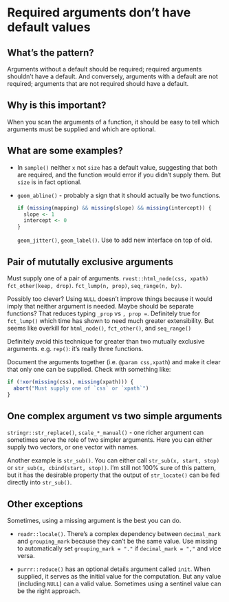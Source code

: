 # Required arguments don't have default values {#args-required}

## What's the pattern?

Arguments without a default should be required; required arguments shouldn't have a default. And conversely, arguments with a default are not required; arguments that are not required should have a default.

## Why is this important?

When you scan the arguments of a function, it should be easy to tell which arguments must be supplied and which are optional.


## What are some examples?

*   In `sample()` neither `x` not `size` has a default value, suggesting that
    both are required, and the function would error if you didn't supply them.
    But `size` is in fact optional.

*   `geom_abline()` - probably a sign that it should actually be two functions.

    ```r
    if (missing(mapping) && missing(slope) && missing(intercept)) {
      slope <- 1
      intercept <- 0
    }
    ```
    
    `geom_jitter()`, `geom_label()`. Use to add new interface on top of old.

## Pair of mututally exclusive arguments

Must supply one of a pair of arguments. `rvest::html_node(css, xpath)` `fct_other(keep, drop)`. `fct_lump(n, prop)`, `seq_range(n, by)`.
    
Possibly too clever? Using `NULL` doesn't improve things because it would imply that neither argument is needed. Maybe should be separate functions? That reduces typing `_prop` vs `, prop = `. Definitely true for `fct_lump()` which time has shown to need much greater extensibility. But seems like overkill for `html_node()`, `fct_other()`, and `seq_range()`

Definitely avoid this technique for greater than two mutually exclusive arguments. e.g. `rep()`: it's really three functions.

Document the arguments together (i.e. `@param css,xpath`) and make it clear that only one can be supplied. Check with something like:

```r
if (!xor(missing(css), missing(xpath))) {
  abort("Must supply one of `css` or `xpath`")
}
```

## One complex argument vs two simple arguments

`stringr::str_replace()`, `scale_*_manual()` - one richer argument can sometimes serve the role of two simpler arguments. Here you can either supply two vectors, or one vector with names.

Another example is `str_sub()`. You can either call `str_sub(x, start, stop)` or `str_sub(x, cbind(start, stop))`. I'm still not 100% sure of this pattern, but it has the desirable property that the output of `str_locate()` can be fed directly into `str_sub()`.

## Other exceptions

Sometimes, using a missing argument is the best you can do. 

*   `readr::locale()`. There's a complex dependency between `decimal_mark` and
    `grouping_mark` because they can't be the same value. Use missing to 
    automatically set `grouping_mark = "."` if `decimal_mark = ","` and
    vice versa. 

*   `purrr::reduce()` has an optional details argument called `init`. 
    When supplied, it serves as the initial value for the computation. But any 
    value (including `NULL`) can a valid value. Sometimes using a sentinel 
    value can be the right approach.
